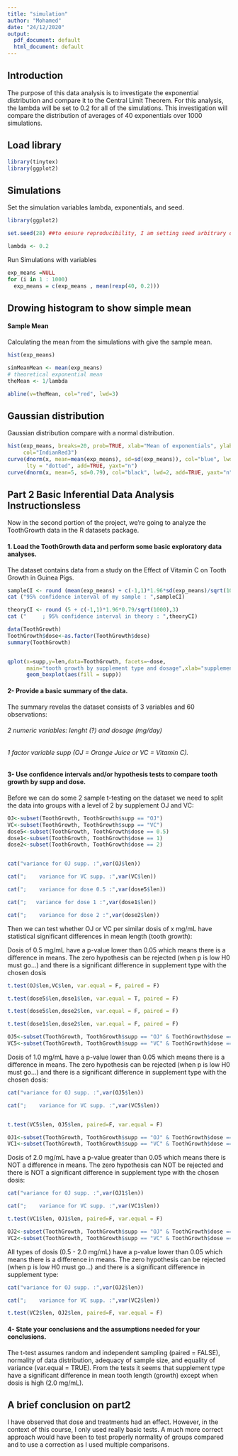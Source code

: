```yaml
---
title: "simulation"
author: "Mohamed"
date: "24/12/2020"
output:
  pdf_document: default
  html_document: default
---
```


## Introduction 


The purpose of this data analysis is to investigate the exponential distribution
and compare it to the Central Limit Theorem. For this analysis, the lambda will 
be set to 0.2 for all of the simulations. This investigation will compare the 
distribution of averages of 40 exponentials over 1000 simulations.


## Load library

```r
library(tinytex)
library(ggplot2)
```
## Simulations
Set the simulation variables lambda, exponentials, and seed.
```r


library(ggplot2)

set.seed(28) ##to ensure reproducibility, I am setting seed arbitrary on 28.

lambda <- 0.2

```

Run Simulations with variables
```r
exp_means =NULL
for (i in 1 : 1000) 
  exp_means = c(exp_means , mean(rexp(40, 0.2)))
```




## Drowing histogram to show simple mean
#### Sample Mean
Calculating the mean from the simulations with give the sample mean.
```r
hist(exp_means)

simMeanMean <- mean(exp_means)
# theoretical exponential mean
theMean <- 1/lambda

abline(v=theMean, col="red", lwd=3)

```



## Gaussian distribution
Gaussian distribution  compare with a normal distribution.
```r
hist(exp_means, breaks=20, prob=TRUE, xlab="Mean of exponentials", ylab="Frequency", 
     col="IndianRed3")
curve(dnorm(x, mean=mean(exp_means), sd=sd(exp_means)), col="blue", lwd=2, 
      lty = "dotted", add=TRUE, yaxt="n")
curve(dnorm(x, mean=5, sd=0.79), col="black", lwd=2, add=TRUE, yaxt="n")
```

## Part 2 Basic Inferential Data Analysis Instructionsless 
Now in the second portion of the project, we’re going to analyze the ToothGrowth data in the R datasets package.

#### 1. Load the ToothGrowth data and perform some basic exploratory data analyses.
The dataset contains data from a study on the Effect of Vitamin C on Tooth Growth in Guinea Pigs.
```r
sampleCI <- round (mean(exp_means) + c(-1,1)*1.96*sd(exp_means)/sqrt(1000),3)
cat ("95% confidence interval of my sample : ",sampleCI)

theoryCI <- round (5 + c(-1,1)*1.96*0.79/sqrt(1000),3)
cat ("     ; 95% confidence interval in theory : ",theoryCI)

data(ToothGrowth)
ToothGrowth$dose<-as.factor(ToothGrowth$dose)
summary(ToothGrowth)


qplot(x=supp,y=len,data=ToothGrowth, facets=~dose, 
      main="tooth growth by supplement type and dosage",xlab="supplement type", ylab="tooth length") + 
      geom_boxplot(aes(fill = supp))

```

#### 2- Provide a basic summary of the data.
The summary revelas the dataset consists of 3 variables and 60 observations:

###### 2 numeric variables: lenght (?) and dosage (mg/day)
###### 1 factor variable supp (OJ = Orange Juice or VC = Vitamin C).

#### 3- Use confidence intervals and/or hypothesis tests to compare tooth growth by supp and dose.
Before we can do some 2 sample t-testing on the dataset we need to split the data into groups with a level of 2 by supplement OJ and VC:
```r

OJ<-subset(ToothGrowth, ToothGrowth$supp == "OJ")
VC<-subset(ToothGrowth, ToothGrowth$supp == "VC")
dose5<-subset(ToothGrowth, ToothGrowth$dose == 0.5)
dose1<-subset(ToothGrowth, ToothGrowth$dose == 1)
dose2<-subset(ToothGrowth, ToothGrowth$dose == 2)


cat("variance for OJ supp. :",var(OJ$len))

cat(";    variance for VC supp. :",var(VC$len))

cat(";    variance for dose 0.5 :",var(dose5$len))

cat(";   variance for dose 1 :",var(dose1$len))

cat(";    variance for dose 2 :",var(dose2$len))

```


Then we can test whether OJ or VC per similar dosis of x mg/mL have statistical significant differences in mean length (tooth growth):

Dosis of 0.5 mg/mL have a p-value lower than 0.05 which means there is a difference in means. The zero hypothesis can be rejected (when p is low H0 must go…) and there is a significant difference in supplement type with the chosen dosis

```r

t.test(OJ$len,VC$len, var.equal = F, paired = F)

t.test(dose5$len,dose1$len, var.equal = T, paired = F)

t.test(dose5$len,dose2$len, var.equal = F, paired = F)

t.test(dose1$len,dose2$len, var.equal = F, paired = F)

OJ5<-subset(ToothGrowth, ToothGrowth$supp == "OJ" & ToothGrowth$dose == 0.5)
VC5<-subset(ToothGrowth, ToothGrowth$supp == "VC" & ToothGrowth$dose == 0.5)
```

Dosis of 1.0 mg/mL have a p-value lower than 0.05 which means there is a difference in means. The zero hypothesis can be rejected (when p is low H0 must go…) and there is a significant difference in supplement type with the chosen dosis:

```r
cat("variance for OJ supp. :",var(OJ5$len))

cat(";    variance for VC supp. :",var(VC5$len))


t.test(VC5$len, OJ5$len, paired=F, var.equal = F)

OJ1<-subset(ToothGrowth, ToothGrowth$supp == "OJ" & ToothGrowth$dose == 1)
VC1<-subset(ToothGrowth, ToothGrowth$supp == "VC" & ToothGrowth$dose == 1)
```

Dosis of 2.0 mg/mL have a p-value greater than 0.05 which means there is NOT a difference in means. The zero hypothesis can NOT be rejected and there is NOT a significant difference in supplement type with the chosen dosis:

```r

cat("variance for OJ supp. :",var(OJ1$len))

cat(";    variance for VC supp. :",var(VC1$len))

t.test(VC1$len, OJ1$len, paired=F, var.equal = F)

OJ2<-subset(ToothGrowth, ToothGrowth$supp == "OJ" & ToothGrowth$dose == 2)
VC2<-subset(ToothGrowth, ToothGrowth$supp == "VC" & ToothGrowth$dose == 2)
```

All types of dosis (0.5 - 2.0 mg/mL) have a p-value lower than 0.05 which means there is a difference in means. The zero hypothesis can be rejected (when p is low H0 must go…) and there is a significant difference in supplement type:
```r
cat("variance for OJ supp. :",var(OJ2$len))

cat(";    variance for VC supp. :",var(VC2$len))

t.test(VC2$len, OJ2$len, paired=F, var.equal = F)

```
#### 4- State your conclusions and the assumptions needed for your conclusions.
The t-test assumes random and independent sampling (paired = FALSE), normality of data distribution, adequacy of sample size, and equality of variance (var.equal = TRUE). From the tests it seems that supplement type have a significant difference in mean tooth length (growth) except when dosis is high (2.0 mg/mL).

## A brief conclusion on part2
I have observed that dose and treatments had an effect. However, in the context of this course, I only used really basic tests. A much more correct approach would have been to test properly normality of groups compared and to use a correction as I used multiple comparisons.